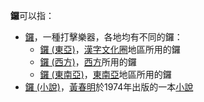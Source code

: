 '''鑼'''可以指：
* [[鑼|鑼]]，一種打擊樂器，各地均有不同的鑼：
** [[鑼_(東亞)|鑼 (東亞)]]，[[漢字文化圈|漢字文化圈]]地區所用的鑼
**[[鑼_(西方)|鑼 (西方)]]，[[西方|西方]]所用的鑼
**[[鑼_(東南亞)|鑼 (東南亞)]]，[[東南亞|東南亞]]地區所用的鑼
* [[鑼_(小說)|鑼 (小說)]]，[[黃春明|黃春明]]於1974年出版的一本[[小說|小說]]
{{disambig|Cat=一字消歧義}}
